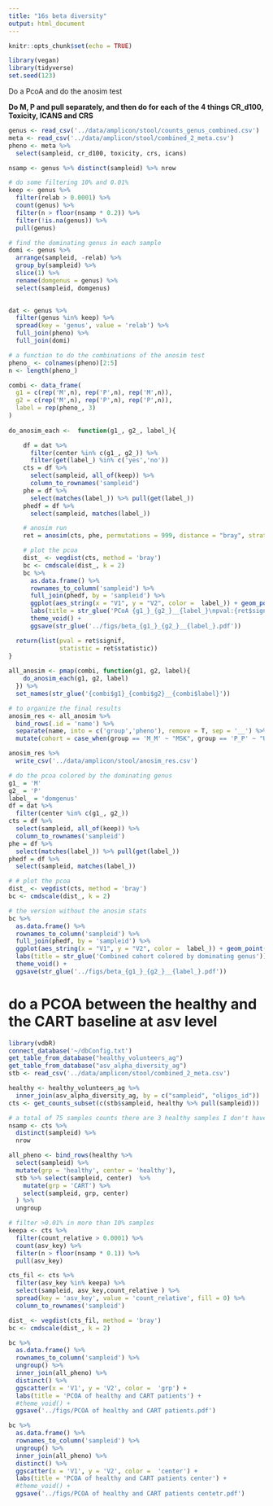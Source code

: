 ```yaml
---
title: "16s beta diversity"
output: html_document
---
```


```r
knitr::opts_chunk$set(echo = TRUE)
```

```r
library(vegan)
library(tidyverse)
set.seed(123)
```

Do a PcoA and do the anosim test

**Do M, P and pull separately, and then do for each of the 4 things CR_d100, Toxicity, ICANS and CRS**

```r
genus <- read_csv('../data/amplicon/stool/counts_genus_combined.csv')
meta <- read_csv('../data/amplicon/stool/combined_2_meta.csv') 
pheno <- meta %>% 
  select(sampleid, cr_d100, toxicity, crs, icans)

nsamp <- genus %>% distinct(sampleid) %>% nrow

# do some filtering 10% and 0.01%
keep <- genus %>% 
  filter(relab > 0.0001) %>% 
  count(genus) %>% 
  filter(n > floor(nsamp * 0.2)) %>% 
  filter(!is.na(genus)) %>% 
  pull(genus) 

# find the dominating genus in each sample
domi <- genus %>% 
  arrange(sampleid, -relab) %>% 
  group_by(sampleid) %>% 
  slice(1) %>% 
  rename(domgenus = genus) %>% 
  select(sampleid, domgenus)
  

dat <- genus %>% 
  filter(genus %in% keep) %>% 
  spread(key = 'genus', value = 'relab') %>% 
  full_join(pheno) %>% 
  full_join(domi)

```
 
```r
# a function to do the combinations of the anosim test
pheno_ <- colnames(pheno)[2:5] 
n <- length(pheno_)

combi <- data_frame(
  g1 = c(rep('M',n), rep('P',n), rep('M',n)),
  g2 = c(rep('M',n), rep('P',n), rep('P',n)),
  label = rep(pheno_, 3)
)
   
do_anosim_each <-  function(g1_, g2_, label_){

    df = dat %>% 
      filter(center %in% c(g1_, g2_)) %>% 
      filter(get(label_) %in% c('yes','no')) 
    cts = df %>% 
      select(sampleid, all_of(keep)) %>% 
      column_to_rownames('sampleid')
    phe = df %>% 
      select(matches(label_)) %>% pull(get(label_)) 
    phedf = df %>% 
      select(sampleid, matches(label_))

    # anosim run
    ret = anosim(cts, phe, permutations = 999, distance = "bray", strata = NULL, parallel = 4)

    # plot the pcoa
    dist_ <- vegdist(cts, method = 'bray')
    bc <- cmdscale(dist_, k = 2)
    bc %>%
      as.data.frame() %>%
      rownames_to_column('sampleid') %>%
      full_join(phedf, by = 'sampleid') %>%
      ggplot(aes_string(x = "V1", y = "V2", color =  label_)) + geom_point() +
      labs(title = str_glue('PCoA {g1_}_{g2_}__{label_}\npval:{ret$signif} statistic:{round(ret$statistic, 2)}')) +
      theme_void() +
      ggsave(str_glue('../figs/beta_{g1_}_{g2_}__{label_}.pdf'))

  return(list(pval = ret$signif,
              statistic = ret$statistic))
}
 
all_anosim <- pmap(combi, function(g1, g2, label){
    do_anosim_each(g1, g2, label)
  }) %>% 
  set_names(str_glue('{combi$g1}_{combi$g2}__{combi$label}')) 
```

```r
# to organize the final results
anosim_res <- all_anosim %>% 
  bind_rows(.id = 'name') %>% 
  separate(name, into = c('group','pheno'), remove = T, sep = '__') %>% 
  mutate(cohort = case_when(group == 'M_M' ~ "MSK", group == 'P_P' ~ "Upenn", group == 'M_P' ~ "Combined"))

anosim_res %>% 
  write_csv('../data/amplicon/stool/anosim_res.csv')
```

```r
# do the pcoa colored by the dominating genus 
g1_ = 'M'  
g2_ = 'P'
label_ = 'domgenus'
df = dat %>% 
  filter(center %in% c(g1_, g2_)) 
cts = df %>% 
  select(sampleid, all_of(keep)) %>% 
  column_to_rownames('sampleid')
phe = df %>% 
  select(matches(label_)) %>% pull(get(label_)) 
phedf = df %>% 
  select(sampleid, matches(label_))

# # plot the pcoa
dist_ <- vegdist(cts, method = 'bray')
bc <- cmdscale(dist_, k = 2)

# the version without the anosim stats
bc %>% 
  as.data.frame() %>% 
  rownames_to_column('sampleid') %>% 
  full_join(phedf, by = 'sampleid') %>% 
  ggplot(aes_string(x = "V1", y = "V2", color =  label_)) + geom_point() +
  labs(title = str_glue('Combined cohort colored by dominating genus')) +
  theme_void() +
  ggsave(str_glue('../figs/beta_{g1_}_{g2_}__{label_}.pdf'))
```


# do a PCOA between the healthy and the CART baseline at asv level

```r
library(vdbR)
connect_database('~/dbConfig.txt')
get_table_from_database("healthy_volunteers_ag")
get_table_from_database("asv_alpha_diversity_ag")
stb <- read_csv('../data/amplicon/stool/combined_2_meta.csv')

healthy <- healthy_volunteers_ag %>% 
  inner_join(asv_alpha_diversity_ag, by = c("sampleid", "oligos_id")) 
cts <- get_counts_subset(c(stb$sampleid, healthy %>% pull(sampleid)))

# a total of 75 samples counts there are 3 healthy samples I don't have count ???
nsamp <- cts %>% 
  distinct(sampleid) %>% 
  nrow

all_pheno <- bind_rows(healthy %>% 
  select(sampleid) %>% 
  mutate(grp = 'healthy', center = 'healthy'),
  stb %>% select(sampleid, center)  %>% 
    mutate(grp = 'CART') %>% 
    select(sampleid, grp, center)
  ) %>% 
  ungroup

# filter >0.01% in more than 10% samples
keepa <- cts %>% 
  filter(count_relative > 0.0001) %>% 
  count(asv_key) %>% 
  filter(n > floor(nsamp * 0.1)) %>% 
  pull(asv_key)

cts_fil <- cts %>% 
  filter(asv_key %in% keepa) %>% 
  select(sampleid, asv_key,count_relative ) %>% 
  spread(key = 'asv_key', value = 'count_relative', fill = 0) %>% 
  column_to_rownames('sampleid')

dist_ <- vegdist(cts_fil, method = 'bray')
bc <- cmdscale(dist_, k = 2)

bc %>%
  as.data.frame() %>%
  rownames_to_column('sampleid') %>% 
  ungroup() %>% 
  inner_join(all_pheno) %>% 
  distinct() %>% 
  ggscatter(x = 'V1', y = 'V2', color =  'grp') +
  labs(title = 'PCOA of healthy and CART patients') +
  #theme_void() +
  ggsave('../figs/PCOA of healthy and CART patients.pdf')

bc %>%
  as.data.frame() %>%
  rownames_to_column('sampleid') %>% 
  ungroup() %>% 
  inner_join(all_pheno) %>% 
  distinct() %>% 
  ggscatter(x = 'V1', y = 'V2', color =  'center') +
  labs(title = 'PCOA of healthy and CART patients center') +
  #theme_void() +
  ggsave('../figs/PCOA of healthy and CART patients centetr.pdf')
 
```


